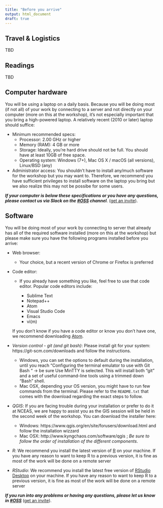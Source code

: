 ```yaml
---
title: "Before you arrive"
output: html_document
draft: true
---
```


## Travel & Logistics

TBD

## Readings

TBD

## Computer hardware

You will be using a laptop on a daily basis. Because you will be doing most (if not all) of your work by connecting to a server and not directly on your computer (more on this at the workshop), it's not especially important that you bring a high-powered laptop. A relatively recent (2010 or later) laptop should suffice:

- Minimum recommended specs:
    - Processor: 2.00 GHz or higher
    - Memory (RAM): 4 GB or more
    - Storage: Ideally, you're hard drive should not be full. You should have at least 10GB of free space.
    - Operating system: Windows (7+), Mac OS X / macOS (all versions), Linux/BSD (any)
- Administrator access: You shouldn't have to install any/much software for the workshop but you may want to. Therefore, we recommend you have sufficient privileges to install software on the laptop you bring but we also realize this may not be possibe for some users.

***If your computer is below these specifications or you have any questions, please contact us via Slack on the [#OSS](https://nceas.slack.com/messages/C4UHC7K17) channel***. ([get an invite](http://slack.nceas.ucsb.edu)).

## Software

You will be doing most of your work by connecting to server that already has all of the required software installed (more on this at the workshop) but please make sure you have the following programs installed before you arrive:

- Web browser:
    - Your choice, but a recent version of Chrome or Firefox is preferred
- Code editor:
    - If you already have something you like, feel free to use that code editor. Popular code editors include:
    
        - Sublime Text
        - Notepad++
        - Atom
        - Visual Studio Code
        - Emacs
        - vi(m)
        
    If you don't know if you have a code editor or know you don't have one, we recommend downloading [Atom](https://atom.io).

- *Version control - git (and git bash)*: Please install git for your system: https://git-scm.com/downloads and follow the instructions. 
    - Windows, you can set the options to default during the installation, until you reach “Configuring the terminal emulator to use with Git Bash “ -> be sure Use MinTTY is selected.  This will install both “git” and a set of useful command-line tools using a trimmed down “Bash” shell.  
    - Mac OSX, depending your OS version, you might have to run few commands from the terminal. Please refer to the `README.txt` that comes with the download regarding the exact steps to follow.
 
- *QGIS*:
  If you are facing trouble during your installation or prefer to do it at NCEAS, we are happy to assist you as the GIS session will be held in the second week of the workshop. You can download the installer here:
    - Windows: https://www.qgis.org/en/site/forusers/download.html and follow the installation wizzard
    - Mac OSX: http://www.kyngchaos.com/software/qgis ; *Be sure to follow the order of installation of the different components*.

- *R*:
  We recommend you install the latest version of [R](https://cloud.r-project.org/) on your machine. If you have any reason to want to keep R to a previous version, it is fine as most of the work will be done on a remote server

- *RStudio*:
  We recommend you install the latest free version of [RStudio Desktop](https://www.rstudio.com/products/rstudio/download2/)  on your machine. If you have any reason to want to keep R to a previous version, it is fine as most of the work will be done on a remote server
    

***If you run into any problems or having any questions, please let us know in [#OSS](https://nceas.slack.com/messages/C4UHC7K17)*** ([get an invite](http://slack.nceas.ucsb.edu)).